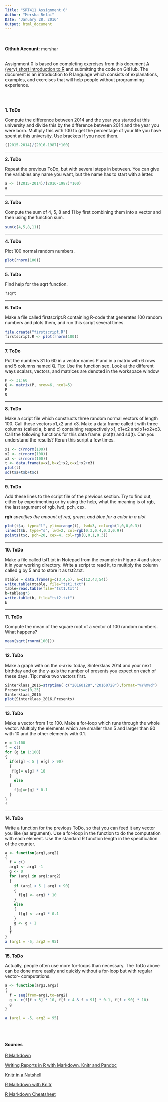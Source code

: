 ```yaml
---
Title: "SRT411 Assignment 0"
Author: "Mersha Refai"
Date: "January 28, 2016"
Output: html_document
---
```

<br>
<br>
<b>Github Account:</b> mershar
<br>
<br>

<p>Assignment 0 is based on completing exercises from this document <a href="https://cran.r-project.org/doc/contrib/Torfs+Brauer-Short-R-Intro.pdf">A (very) short introduction to R</a> and submitting the code on GitHub. The document is an introduction to R language which consists of explanations, examples, and exercises that will help people without programming experience.</p>

<br>
<br>

<b>1. ToDo</b>
<p>Compute the difference between 2014 and the year  you  started  at  this  university  and  divide this by the difference between 2014 and the year you  were  born.   Multiply  this  with  100  to get the  percentage  of  your  life  you  have  spent  at this university.  Use brackets if you need them.</p>

```r
((2015-2014)/(2016-1987)*100)
```

<hr>
<b>2. ToDo</b>
<p>Repeat  the  previous  ToDo,  but  with  several steps  in between.   You  can  give  the  variables any name you want, but the name has to start with a letter.</p>

```r
a <- ((2015-2014)/(2016-1987)*100)
a
```

<hr>
<b>3. ToDo</b>
<p>Compute the sum of 4, 5, 8 and 11 by first combining  them  into  a  vector  and  then  using  the function sum.</p>

```r
sum(c(4,5,8,11))
```

<hr>
<b>4. ToDo</b>
<p>Plot 100 normal random numbers.</p>

```r
plot(rnorm(100))
```

<hr>
<b>5. ToDo</b>
<p>Find help for the sqrt function.</p>

```r
?sqrt
```

<hr>
<b>6. ToDo</b>
<p>Make a file called firstscript.R containing R-code that generates 100 random numbers and plots them, and run this script several times.</p>

```r
file.create("firstscript.R")
firstscript.R <- plot(rnorm(100))
```

<hr>
<b>7. ToDo</b>
<p>Put the numbers 31 to 60 in a vector names P and in a matrix with 6 rows and 5 columns named Q. Tip: Use the function seq. Look at the different ways scalars, vectors, and matrices are denoted in the workspace window</p>

```r
P <- 31:60
Q <- matrix(P, nrow=6, ncol=5)
P
Q
```

<hr>
<b>8. ToDo</b>
<p>Make  a  script  file  which  constructs  three  random  normal  vectors  of  length  100.   Call  these vectors x1,x2 and x3. Make a data frame called t with three columns (called a, b and c) containing  respectively x1, x1+x2 and x1+x2+x3. Call the following functions for this data frame: plot(t) and sd(t).  Can you understand the results?  Rerun this script a few times.
</p>

```r
x1 <- c(rnorm(100))
x2 <- c(rnorm(100))
x3 <- c(rnorm(100))
t <- data.frame(a=x1,b=x1+x2,c=x1+x2+x3)
plot(t)
sd(t$a+t$b+t$c)
```

<hr>
<b>9. ToDo</b>
<p>Add these lines to the script file of the previous section.  Try to find out, either by experimenting or by using the help, what the meaning is of rgb, the last argument of rgb, lwd, pch, cex.
</p>

<b>rgb</b><i> specifies the amount of red, green, and blue for a color in a plot</i>

```r
plot(t$a, type="l", ylim=range(t), lwd=3, col=rgb(1,0,0,0.3))
lines(t$b, type="s", lwd=2, col=rgb(0.3,0.4,0.3,0.9))
points(t$c, pch=20, cex=4, col=rgb(0,0,1,0.3))
```



<hr>
<b>10. ToDo</b>
<p>Make  a  file  called tst1.txt in  Notepad  from the  example  in  Figure  4  and  store  it  in  your working directory.  Write a script to read it, to multiply the column called g by 5 and to store it as tst2.txt.
</p>

```r
mtable = data.frame(g=c(3,4,5), a=c(12,43,54))
write.table(mtable, file="tst1.txt")
table=read.table(file="tst1.txt")
b=table$g*5
write.table(b, file="tst2.txt")
b
```

<hr>
<b>11. ToDo</b>
<p>Compute the mean of the square root of a vector  of  100  random  numbers.   What  happens?
</p>

```r
mean(sqrt(rnorm(100)))
```

<hr>
<b>12. ToDo</b>
<p>Make  a  graph  with  on  the  x-axis:  today,  Sinterklaas  2014  and  your  next  birthday  and  on the y-axis the number of presents you expect on each of these days.  Tip:  make two vectors first.
</p>

```r
Sinterklaas_2016=strptime( c("20160128","20160728"),format="%Y%m%d")
Presents=c(0,25)
Sinterklaas_2016
plot(Sinterklaas_2016,Presents)
```

<hr>
<b>13. ToDo</b>
<p>Make a vector from 1 to 100.  Make a for-loop which runs through the whole vector.  Multiply the elements which are smaller than 5 and larger than 90 with 10 and the other elements with 0.1.
</p>

```r
e = 1:100
f = c()
for (g in 1:100)
{
  if(e[g] < 5 | e[g] > 90)
  {
   f[g]= e[g] * 10 
  }
    else
  {
    f[g]=e[g] * 0.1
  }
}
f
```


<hr>
<b>14. ToDo</b>
<p>Write a function for the previous ToDo, so that you can feed it any vector you like (as  argument). Use  a for-loop in the function  to  do  the  computation  with  each element. Use  the  standard R function length in the specification of the counter.
</p>

```r
a <- function(arg1,arg2)
{
  f = c()
  arg1 <- arg1 -1
  g <- 0
  for (arg1 in arg1:arg2)
  {
    if (arg1 < 5 | arg1 > 90)
    {
      f[g] <- arg1 * 10
    }
    else
    {
      f[g] <- arg1 * 0.1
    }
    g <- g + 1
  }
  f
}
a (arg1 = -5, arg2 = 95)
```

<hr>
<b>15. ToDo</b>
<p> Actually,  people  often  use  more  for-loops  than  necessary.     The  ToDo  above  can  be  done  more  easily
and quickly without a for-loop but with regular vector-
computations.
</p>

```r
a <- function(arg1,arg2)
{
  f = seq(from=arg1,to=arg2)
  g <- c(f[f < 5] * 10, f[f > 4 & f < 91] * 0.1, f[f > 90] * 10)
  g
}

a (arg1 = -5, arg2 = 95)
```

<br>
<br>

#### Sources
<p><a href="http://rmarkdown.rstudio.com/">R Markdown</a></p>
<p><a href="http://nicercode.github.io/guides/reports/">Writing Reports in R with Markdown, Knitr and Pandoc</a></p>
<p><a href="http://kbroman.org/knitr_knutshell/pages/markdown.html">Knitr in a Nutshell</a></p>
<p><a href="http://kbroman.org/knitr_knutshell/pages/Rmarkdown.html">R Markdown with Knitr</a></p>
<p><a href="https://www.rstudio.com/wp-content/uploads/2015/02/rmarkdown-cheatsheet.pdf">R Markdown Cheatsheet</a></p>